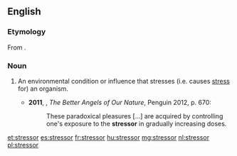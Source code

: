 ==English==

===Etymology===
From {{suffix|stress|or|lang=en}}.

===Noun===
{{en-noun}}

# {{context|psychology|biology|lang=en}} An environmental condition or influence that stresses (i.e. causes [[stress]] for) an organism.
#* '''2011''', {{w|Steven Pinker}}, ''The Better Angels of Our Nature'', Penguin 2012, p. 670:
#*: These paradoxical pleasures [...] are acquired by controlling one's exposure to the '''stressor''' in gradually increasing doses.

[[et:stressor]]
[[es:stressor]]
[[fr:stressor]]
[[hu:stressor]]
[[mg:stressor]]
[[nl:stressor]]
[[pl:stressor]]